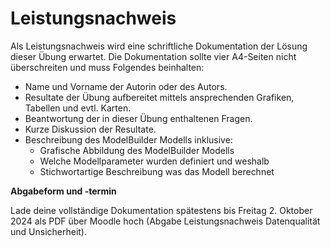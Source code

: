 # Leistungsnachweis

Als Leistungsnachweis wird eine schriftliche Dokumentation der Lösung dieser Übung erwartet. Die Dokumentation sollte vier A4-Seiten nicht überschreiten und muss Folgendes beinhalten:

- Name und Vorname der Autorin oder des Autors.
- Resultate der Übung aufbereitet mittels ansprechenden Grafiken, Tabellen und evtl. Karten.
- Beantwortung der in dieser Übung enthaltenen Fragen.
- Kurze Diskussion der Resultate.
- Beschreibung des ModelBuilder Modells inklusive:
  - Grafische Abbildung des ModelBuilder Modells
  - Welche Modellparameter wurden definiert und weshalb
  - Stichwortartige Beschreibung was das Modell berechnet

**Abgabeform und -termin**

Lade deine vollständige Dokumentation spätestens bis Freitag 2. Oktober 2024 als PDF über Moodle hoch (Abgabe Leistungsnachweis Datenqualität und Unsicherheit).

